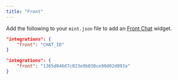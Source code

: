 ```yaml
---
title: "Front"
---
```


Add the following to your `mint.json` file to add an [Front Chat](https://front.com) widget.

<CodeGroup>

```json Analytics options in mint.json
"integrations": {
    "front": "CHAT_ID"
}
```

```json Example
"integrations": {
    "front": "1365d046d7c023e9b030ce90d02d093a"
}
```

</CodeGroup>

